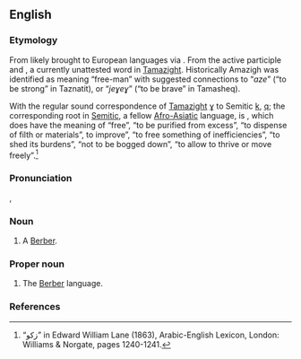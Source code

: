 {{also|amazigh}}
==English==

===Etymology===
From {{der|en|tzm|ⴰⵎⴰⵣⵉⵖ}} likely brought to European languages via {{borro|en|ar|أَمَازِيغ}}. From the active participle {{m|tzm|ⴰⵎ}} and {{m|tzm|ⴰⵣⵉⵖ}}, a currently unattested word in [[Tamazight]]. Historically Amazigh was identified as meaning “free-man” with suggested connections to “''aze''” (“to be strong” in Taznatit), or “''jeɣeɣ''” (“to be brave” in Tamasheq).

With the regular sound correspondence of [[Tamazight]] [[ɣ]] to Semitic [[k]], [[q]]; the corresponding root in [[Semitic]], a fellow [[Afro-Asiatic]] language, is {{ar-root|ز|ك|و|nocat=1}}, which does have the meaning of “free”, “to be purified from excess”, “to dispense of filth or materials”, to improve”, “to free something of inefficiencies”, “to shed its burdens”, “not to be bogged down”, “to allow to thrive or move freely”.<ref name="Lane">“زكو” in Edward William Lane (1863), Arabic-English Lexicon, London: Williams & Norgate, pages 1240-1241.</ref>

===Pronunciation===
{{IPA|lang=en|/ʔæ.mæːˈziːʁ/|/ʔɑ.mɑːˈziːʁ/|/ʔa.maːˈziːʁ/}},

===Noun===
{{en-noun}}

# A [[Berber]].

===Proper noun===
{{en-proper noun}}

# The [[Berber]] language.

===References===
<references/>